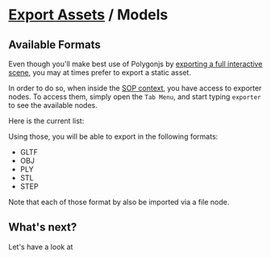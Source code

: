 # [Export Assets](/docs/assets) / Models

## Available Formats

Even though you'll make best use of Polygonjs by [exporting a full interactive scene](/docs/export), you may at times prefer to export a static asset.

In order to do so, when inside the [SOP context](/docs/nodes/sop), you have access to exporter nodes. To access them, simply open the `Tab Menu`, and start typing `exporter` to see the available nodes.

Here is the current list:

<DocImage src="docs/export_assets/export_nodes.jpg" alt="Export Nodes" />

Using those, you will be able to export in the following formats:

-   GLTF
-   OBJ
-   PLY
-   STL
-   STEP

Note that each of those format by also be imported via a file node.

## What's next?

Let's have a look at <DocRouterLink bang href="/docs/assets/list!" innerText="the list of all supported files &rarr;"></DocRouterLink>
